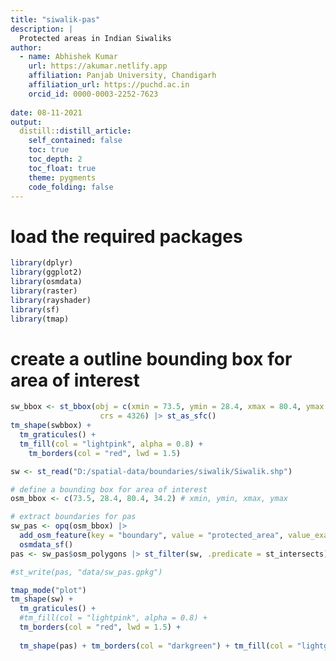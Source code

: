 ```yaml
---
title: "siwalik-pas"
description: |
  Protected areas in Indian Siwaliks
author:
  - name: Abhishek Kumar
    url: https://akumar.netlify.app
    affiliation: Panjab University, Chandigarh
    affiliation_url: https://puchd.ac.in
    orcid_id: 0000-0003-2252-7623
        
date: 08-11-2021
output:
  distill::distill_article:
    self_contained: false
    toc: true
    toc_depth: 2
    toc_float: true
    theme: pygments
    code_folding: false
---
```



# load the required packages

```r
library(dplyr)
library(ggplot2)
library(osmdata)
library(raster)
library(rayshader)
library(sf)
library(tmap)
```


# create a outline bounding box for area of interest

```r
sw_bbox <- st_bbox(obj = c(xmin = 73.5, ymin = 28.4, xmax = 80.4, ymax = 34.2),
                    crs = 4326) |> st_as_sfc()
tm_shape(swbbox) + 
  tm_graticules() +
  tm_fill(col = "lightpink", alpha = 0.8) +
    tm_borders(col = "red", lwd = 1.5)
```

```r
sw <- st_read("D:/spatial-data/boundaries/siwalik/Siwalik.shp")

# define a bounding box for area of interest
osm_bbox <- c(73.5, 28.4, 80.4, 34.2) # xmin, ymin, xmax, ymax

# extract boundaries for pas
sw_pas <- opq(osm_bbox) |> 
  add_osm_feature(key = "boundary", value = "protected_area", value_exact = F) |> 
  osmdata_sf()
pas <- sw_pas$osm_polygons |> st_filter(sw, .predicate = st_intersects)

#st_write(pas, "data/sw_pas.gpkg")

tmap_mode("plot")
tm_shape(sw) + 
  tm_graticules() +
  #tm_fill(col = "lightpink", alpha = 0.8) +
  tm_borders(col = "red", lwd = 1.5) +
  
  tm_shape(pas) + tm_borders(col = "darkgreen") + tm_fill(col = "lightgreen", alpha = 0.5)
```

